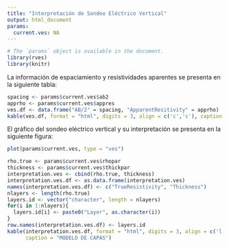 ```yaml
---
title: "Interpretación de Sondeo Eléctrico Vertical"
output: html_document
params:
  current.ves: NA
---
```


```r
# The `params` object is available in the document.
library(rves)
library(knitr)
```

La información de espaciamiento y resistividades aparentes se presenta en la siguiente tabla:
```r
spacing <- params$current.ves$ab2
apprho <- params$current.ves$appres
ves.df <- data.frame("AB/2" = spacing, "ApparentResitivity" = apprho)
kable(ves.df, format = "html", digits = 3, align = c('c','c'), caption = "VES DATA")
```

El gráfico del sondeo eléctrico vertical y su interpretación se presenta en la siguiente figura:
```r
plot(params$current.ves, type = "ves")
``` 

```r
rho.true <- params$current.ves$rhopar
thickness <- params$current.ves$thickpar
interpretation.ves <- cbind(rho.true, thickness)
interpretation.ves.df <- as.data.frame(interpretation.ves)
names(interpretation.ves.df) <- c("TrueResistivity", "Thickness")
nlayers <- length(rho.true)
layers.id <- vector("character", length = nlayers)
for(i in 1:nlayers){
  layers.id[i] <- paste0("Layer", as.character(i))
}
row.names(interpretation.ves.df) <- layers.id
kable(interpretation.ves.df, format = "html", digits = 3, align = c('l','r'), 
      caption = "MODELO DE CAPAS")
```
